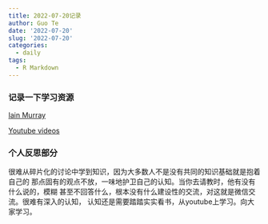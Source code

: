 ```yaml
---
title: 2022-07-20记录
author: Guo Te
date: '2022-07-20'
slug: '2022-07-20'
categories:
  - daily
tags:
  - R Markdown
---
```


### 记录一下学习资源

[Iain Murray](https://homepages.inf.ed.ac.uk/imurray2/)  

[Youtube videos](https://www.youtube.com/results?search_query=Iain+Murray)


### 个人反思部分

很难从碎片化的讨论中学到知识，因为大多数人不是没有共同的知识基础就是抱着自己的
那点固有的观点不放，一味地护卫自己的认知。当你去请教时，他有没有什么说的，模糊
甚至不回答什么，根本没有什么建设性的交流，对这就是微信交流。很难有深入的认知，
认知还是需要踏踏实实看书，从youtube上学习。向大家学习。


